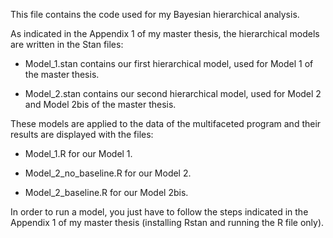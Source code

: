 This file contains the code used for my Bayesian hierarchical analysis.


As indicated in the Appendix 1 of my master thesis, the hierarchical models are written in the Stan files:

- Model_1.stan contains our first hierarchical model, used for Model 1 of the master thesis.

- Model_2.stan contains our second hierarchical model, used for Model 2 and Model 2bis of the master thesis.


These models are applied to the data of the multifaceted program and their results are displayed with the files:

- Model_1.R for our Model 1.

- Model_2_no_baseline.R for our Model 2.

- Model_2_baseline.R for our Model 2bis.


In order to run a model, you just have to follow the steps indicated in the Appendix 1 of my master thesis (installing
Rstan and running the R file only).





